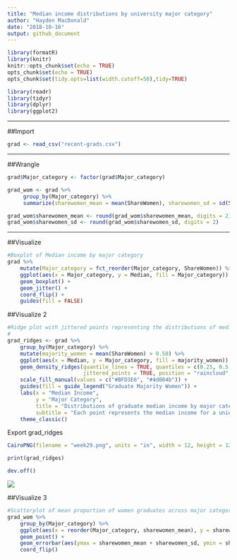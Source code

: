 ---
title: "Median income distributions by university major category"
author: "Hayden MacDonald"
date: "2018-10-16"
output: github_document
---

```{r setup, include=FALSE}
library(formatR)
library(knitr)
knitr::opts_chunk$set(echo = TRUE)
opts_chunk$set(echo = TRUE)
opts_chunk$set(tidy.opts=list(width.cutoff=50),tidy=TRUE)

```

```{r setup, message = FALSE}
library(readr)
library(tidyr)
library(dplyr)
library(ggplot2)
```

----

##Import

```{r import, message = FALSE}
grad <- read_csv("recent-grads.csv")
```

----

##Wrangle

```{r wrangle}
grad$Major_category <- factor(grad$Major_category)

grad_wom <- grad %>%
     group_by(Major_category) %>%
     summarize(sharewomen_mean = mean(ShareWomen), sharewomen_sd = sd(ShareWomen))

grad_wom$sharewomen_mean <- round(grad_wom$sharewomen_mean, digits = 2)
grad_wom$sharewomen_sd <- round(grad_wom$sharewomen_sd, digits = 2)
```

----

##Visualize

```{r visualize}
#Boxplot of Median income by major category
grad %>%
    mutate(Major_category = fct_reorder(Major_category, ShareWomen)) %>%
    ggplot(aes(x = Major_category, y = Median, fill = Major_category)) +
    geom_boxplot() +
    geom_jitter() +
    coord_flip() +
    guides(fill = FALSE)
```

##Visualize 2

```{r visualize 2}
#Ridge plot with jittered points representing the distributions of median incomes by major categories
#
grad_ridges <- grad %>%
    group_by(Major_category) %>%
    mutate(majority_women = mean(ShareWomen) > 0.50) %>%
    ggplot(aes(x = Median, y = Major_category, fill = majority_women)) +
    geom_density_ridges(quantile_lines = TRUE, quantiles = c(0.25, 0.5, 0.75),
                        jittered_points = TRUE, position = "raincloud", alpha = 0.6, scale = 1.0) +
    scale_fill_manual(values = c("#BFD3E6", "#4d004b")) +
    guides(fill = guide_legend("Graduate Majority Women")) +
    labs(x = "Median Income",
         y = "Major Category",
         title = "Distributions of graduate median income by major category", 
         subtitle = "Each point represents the median income for a unique job title") +
    theme_classic()
```

Export grad_ridges
```{r}
CairoPNG(filename = "week29.png", units = "in", width = 12, height = 12, pointsize = 12, res = 300)

print(grad_ridges)

dev.off()
```

![](/week29.png)


##Visualize 3

```{r}
#Scatterplot of mean proportion of women graduates across major categories (error bars represent standard deviation)
grad_wom %>%
    group_by(Major_category) %>%
    ggplot(aes(x = reorder(Major_category, sharewomen_mean), y = sharewomen_mean, color = Major_category)) +
    geom_point() + 
    geom_errorbar(aes(ymax = sharewomen_mean + sharewomen_sd, ymin = sharewomen_mean - sharewomen_sd)) +
    coord_flip()
```



